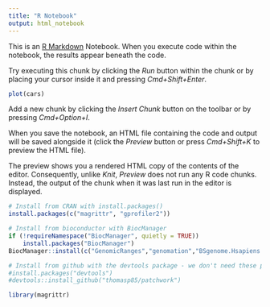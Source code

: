 ```yaml
---
title: "R Notebook"
output: html_notebook
---
```


This is an [R Markdown](http://rmarkdown.rstudio.com) Notebook. When you execute code within the notebook, the results appear beneath the code. 

Try executing this chunk by clicking the *Run* button within the chunk or by placing your cursor inside it and pressing *Cmd+Shift+Enter*. 

```r
plot(cars)
```

Add a new chunk by clicking the *Insert Chunk* button on the toolbar or by pressing *Cmd+Option+I*.

When you save the notebook, an HTML file containing the code and output will be saved alongside it (click the *Preview* button or press *Cmd+Shift+K* to preview the HTML file). 

The preview shows you a rendered HTML copy of the contents of the editor. Consequently, unlike *Knit*, *Preview* does not run any R code chunks. Instead, the output of the chunk when it was last run in the editor is displayed.


```r
# Install from CRAN with install.packages()
install.packages(c("magrittr", "gprofiler2"))

# Install from bioconductor with BiocManager
if (!requireNamespace("BiocManager", quietly = TRUE))
    install.packages("BiocManager")
BiocManager::install(c("GenomicRanges","genomation","BSgenome.Hsapiens.UCSC.hg19","org.Hs.eg.db","TxDb.Hsapiens.UCSC.hg19.knownGene","biomaRt","AnnotationHub","BSgenome.Mmusculus.UCSC.mm10","ChIPseeker","clusterProfiler"))

# Install from github with the devtools package - we don't need these packages this is just for demonstration.
#install.packages("devtools")
#devtools::install_github("thomasp85/patchwork")
```

```r
library(magrittr)
```

